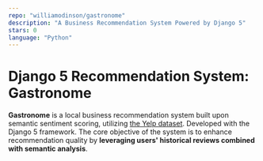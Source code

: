 ```yaml
---
repo: "williamodinson/gastronome"
description: "A Business Recommendation System Powered by Django 5"
stars: 0
language: "Python"
---
```


# Django 5 Recommendation System: Gastronome

**Gastronome** is a local business recommendation system built upon semantic sentiment scoring, utilizing [the Yelp dataset](https://business.yelp.com/data/resources/open-dataset/). Developed with the Django 5 framework. The core objective of the system is to enhance recommendation quality by **leveraging users' historical reviews combined with semantic analysis**.
